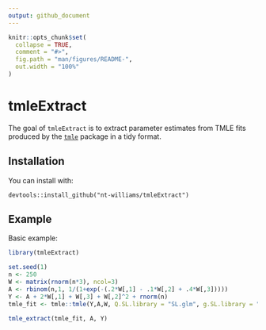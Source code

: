 ```yaml
---
output: github_document
---
```


<!-- README.md is generated from README.Rmd. Please edit that file -->

```r
knitr::opts_chunk$set(
  collapse = TRUE,
  comment = "#>",
  fig.path = "man/figures/README-",
  out.width = "100%"
)
```

# tmleExtract

The goal of `tmleExtract` is to extract parameter estimates from TMLE fits produced by the [`tmle`](https://cran.r-project.org/web/packages/tmle/index.html) package in a tidy format.

## Installation

You can install with:

`devtools::install_github("nt-williams/tmleExtract")`

## Example

Basic example: 

```r
library(tmleExtract)

set.seed(1)
n <- 250
W <- matrix(rnorm(n*3), ncol=3)
A <- rbinom(n,1, 1/(1+exp(-(.2*W[,1] - .1*W[,2] + .4*W[,3]))))
Y <- A + 2*W[,1] + W[,3] + W[,2]^2 + rnorm(n)
tmle_fit <- tmle::tmle(Y,A,W, Q.SL.library = "SL.glm", g.SL.library = "SL.glm")

tmle_extract(tmle_fit, A, Y)
```

